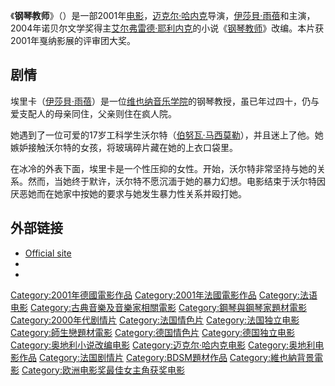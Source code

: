 {{noteTA
|G1=Show
|G2=Movie
}}
{{Infobox Film
|name = 钢琴教师
|image = The Piano Teacher film.jpg
|caption = 
|director = [[迈克尔·哈内克|迈克尔·哈内克]]
|producer =
|writer = 迈克尔·哈内克<br />[[艾尔弗雷德·耶利内克|艾尔弗雷德·耶利内克]]（novel）
|starring = [[伊莎貝·雨蓓|伊莎貝·雨蓓]]<br />{{link-en|伯努瓦·马西莫勒|Benoît Magimel}}
|music =  Martin Achenbach
|cinematography = {{link-en|Christian Berger|Christian Berger}}
|editing = Monika Willi, Nadine Muse
|distributor = {{link-en|Kino International|Kino International (company)}}
|released = 2001
|runtime = 130分钟
|language = 法语
|country = 德国、波兰、法国、奥地利
|budget = 300万欧元
|gross  = $13,897,768
}}

《'''钢琴教师'''》（{{lang-fr|'''La Pianiste'''}}）是一部2001年[[电影|电影]]，[[迈克尔·哈内克|迈克尔·哈内克]]导演，[[伊莎貝·雨蓓|伊莎貝·雨蓓]]和{{link-en|伯努瓦·马西莫勒|Benoît Magimel}}主演，2004年诺贝尔文学奖得主[[艾尔弗雷德·耶利内克|艾尔弗雷德·耶利内克]]的小说《[[钢琴教师|钢琴教师]]》改编。本片获2001年戛纳影展的评审团大奖。

== 剧情 ==

埃里卡（[[伊莎貝·雨蓓|伊莎貝·雨蓓]]）是一位[[维也纳音乐学院|维也纳音乐学院]]的钢琴教授，虽已年过四十，仍与爱支配人的母亲同住，父亲则住在疯人院。

她遇到了一位可爱的17岁工科学生沃尔特（[[伯努瓦·马西莫勒|伯努瓦·马西莫勒]]），并且迷上了他。她嫉妒接触沃尔特的女孩，将玻璃碎片藏在她的上衣口袋里。

在冰冷的外表下面，埃里卡是一个性压抑的女性。开始，沃尔特非常坚持与她的关系。然而，当她终于默许，沃尔特不愿沉湎于她的暴力幻想。电影结束于沃尔特因厌恶她而在她家中按她的要求与她发生暴力性关系并殴打她。

== 外部链接 ==
*[https://web.archive.org/web/20040803174813/http://www.kino.com/pianoteacher/ Official site]
*{{Amg movie|id=1:246252}}
*{{imdb title|id=0254686}}

{{Michael Haneke}}
{{坎城影展評審團大獎}}
{{Authority control}}
{{DEFAULTSORT:Piano Teacher, The}}
[[Category:2001年德國電影作品|Category:2001年德國電影作品]]
[[Category:2001年法國電影作品|Category:2001年法國電影作品]]
[[Category:法语电影|Category:法语电影]]
[[Category:古典音樂及音樂家相關電影|Category:古典音樂及音樂家相關電影]]
[[Category:鋼琴與鋼琴家題材電影|Category:鋼琴與鋼琴家題材電影]]
[[Category:2000年代剧情片|Category:2000年代剧情片]]
[[Category:法国情色片|Category:法国情色片]]
[[Category:法国独立电影|Category:法国独立电影]]
[[Category:師生戀題材電影|Category:師生戀題材電影]]
[[Category:德国情色片|Category:德国情色片]]
[[Category:德国独立电影|Category:德国独立电影]]
[[Category:奥地利小说改编电影|Category:奥地利小说改编电影]]
[[Category:迈克尔·哈内克电影|Category:迈克尔·哈内克电影]]
[[Category:奥地利电影作品|Category:奥地利电影作品]]
[[Category:法国剧情片|Category:法国剧情片]]
[[Category:BDSM題材作品|Category:BDSM題材作品]]
[[Category:維也納背景電影|Category:維也納背景電影]]
[[Category:欧洲电影奖最佳女主角获奖电影|Category:欧洲电影奖最佳女主角获奖电影]]